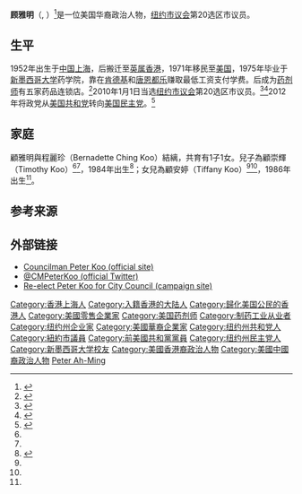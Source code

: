 {{Infobox officeholder
|name          = 顾雅明<br>Peter Koo
|native_name = 
|native_name_lang = 
|image         = 
|imagesize     = 
|office        = [[纽约市议会|纽约市议会]]第20选区市议员
|term_start    = 2010年1月1日
|term_end      = 2021年12月31日
|predecessor   = [[劉醇逸|劉醇逸]]
|successor     = {{Link-en|黃敏儀 (美國政治人物)|Sandra Ung|黃敏儀 }}
|birth_date    = {{Birth date and age|1952|09|05|mf=yes}}
|birth_place   = {{CHN}}[[上海|上海]]
|death_date    = 
|death_place   = 
|nationality   ={{USA}}
|party         = [[美国共和党|美国共和党]] (2012年前)<br>[[美国民主党|美国民主党]] (2012年后)
|spouse        = 程麗珍（Bernadette Ching Koo）<ref name="紐約市議會">{{Cite web |title=Peter A. Koo |url=https://legistar.council.nyc.gov/PersonDetail.aspx?ID=42517&GUID=864CDE88-6828-44EF-A952-954ECFCF2523 |publisher=[[紐約市議會|New York City Council]] |date= |accessdate=2022-01-28 |archivedate=2022-01-28 |archiveurl=https://archive.ph/Pur9k}}</ref><ref name="世界日報2009">{{Cite web |title=顧雅明履新 彭博主持宣誓：共和黨市議員五人 歷屆最多 市議會特辦宣誓儀式 市長籲兩黨合作建設紐約  |publisher=[[北美世界日報|北美世界日報]] |date=2009-12-31 |page=C03 |author=劉爽}}</ref>
|children      = 2名<br>子：顧崇輝（Timothy Koo）<ref name="紐約市議會"/><ref name="世界日報2009"/><br>女：顧安婷（Tiffany Koo）<ref name="紐約市議會"/><ref name="世界日報2009"/>
|alma_mater    = [[新墨西哥大学|新墨西哥大学]]药学院
|website      = [http://council.nyc.gov/d20/html/members/home.shtml Official website]
|religion      = 
}}
'''顾雅明'''（{{lang-en|Peter Ah-Ming Koo}}, {{bd|1952年|9月5日||}}）<ref>{{Cite web|url=https://www.ourcampaigns.com/CandidateDetail.html?CandidateID=190464|title=Our Campaigns - Candidate - Peter Koo|website=www.ourcampaigns.com|access-date=July 10, 2018}}</ref>是一位美国华裔政治人物，[[纽约市议会|纽约市议会]]第20选区市议员。

==生平==
1952年出生于[[中国|中国]][[上海|上海]]，后搬迁至[[英属香港|英属香港]]，1971年移民至[[美国|美国]]，1975年毕业于[[新墨西哥大学|新墨西哥大学]]药学院，靠在[[肯德基|肯德基]]和[[唐恩都乐|唐恩都乐]]赚取最低工资支付学费。后成为[[药剂师|药剂师]]有五家药品连锁店。<ref name="Mimoni">{{cite news|url=http://www.queenscourier.com/articles/2008/03/12/news/regional/northeast/news08.txt|title=Community activist Peter Koo challenges Stavisky|publisher=The Queens Courier|author=Victor G. Mimoni|date=March 12, 2008|accessdate=November 20, 2009|archive-url=https://web.archive.org/web/20110716022117/http://www.queenscourier.com/articles/2008/03/12/news/regional/northeast/news08.txt|archive-date=July 16, 2011|url-status=dead}}</ref>2010年1月1日当选[[纽约市议会|纽约市议会]]第20选区市议员。<ref name="Rhoades">{{cite news|url=http://www.zwire.com/site/news.cfm?newsid=20383288&BRD=2731&PAG=461&dept_id=574902&rfi=6|title=Can Republican Koo beat Flushing Dem?|author=Liz Rhoades|publisher=[[Queens_Chronicle|Queens Chronicle]]|date=October 29, 2009|accessdate=November 20, 2009}}{{Dead link|date=May 2020 |bot=InternetArchiveBot |fix-attempted=yes }}</ref><ref>{{cite news |url=http://www.dnainfo.com/new-york/20120123/flushing/queens-city-councilman-peter-koo-defects-democrats |title=Queens City Councilman Peter Koo Defects to Democrats |work=DNAinfo |date=January 23, 2012 |accessdate=September 24, 2015 |url-status=dead |archiveurl=https://web.archive.org/web/20150925144337/http://www.dnainfo.com/new-york/20120123/flushing/queens-city-councilman-peter-koo-defects-democrats |archivedate=September 25, 2015 }}</ref>2012年将政党从[[美国共和党|美国共和党]]转向[[美国民主党|美国民主党]]。<ref>{{cite news| url=http://www.nydailynews.com/new-york/queens/city-councilman-peter-koo-flushing-defect-democratic-party-article-1.1009456 | location=New York | work=Daily News | title=Queens Councilman Peter Koo flips from Republican to Democrat | first=Lisa L. | last=Colangelo | date=January 23, 2012}}</ref>

==家庭==
顧雅明與程麗珍（Bernadette Ching Koo）結縭，共育有1子1女。兒子為顧崇輝（Timothy Koo）<ref name="紐約市議會"/><ref name="世界日報2009"/>，1984年出生<ref name="顧雅明傳">{{Cite book |title=顾雅明传: 从新移民到市议员 |author1=邱辛晔 |author2=罗慰年|author3=黄永钢|author4=沈新德
|publisher=易文出版社 |date=2017 |isbn=978-1-9407-4200-7}}</ref>{{rp|46}}；女兒為顧安婷（Tiffany Koo）<ref name="紐約市議會"/><ref name="世界日報2009"/>，1986年出生<ref name="顧雅明傳"/>。

== 参考来源 ==
{{reflist}}

==外部链接==
* [http://council.nyc.gov/d20/html/members/home.shtml Councilman Peter Koo (official site)]
*[https://twitter.com/CMPeterKoo?ref_src=twsrc%5Egoogle%7Ctwcamp%5Eserp%7Ctwgr%5Eauthor @CMPeterKoo (official Twitter)]
*[http://www.peterkoo.com/ Re-elect Peter Koo for City Council (campaign site)]

{{DEFAULTSORT:G}}
[[Category:香港上海人|Category:香港上海人]]
[[Category:入籍香港的大陆人|Category:入籍香港的大陆人]]
[[Category:歸化美国公民的香港人|Category:歸化美国公民的香港人]]
[[Category:美國零售企業家|Category:美國零售企業家]]
[[Category:美国药剂师|Category:美国药剂师]]
[[Category:制药工业从业者|Category:制药工业从业者]]
[[Category:纽约州企业家|Category:纽约州企业家]]
[[Category:美國華裔企業家|Category:美國華裔企業家]]
[[Category:纽约州共和党人|Category:纽约州共和党人]]
[[Category:紐約市議員|Category:紐約市議員]]
[[Category:前美國共和黨黨員|Category:前美國共和黨黨員]]
[[Category:纽约州民主党人|Category:纽约州民主党人]]
[[Category:新墨西哥大学校友|Category:新墨西哥大学校友]]
[[Category:美國香港裔政治人物|Category:美國香港裔政治人物]]
[[Category:美國中國裔政治人物|Category:美國中國裔政治人物]]
[[Category:顾姓|Peter Ah-Ming]]